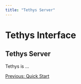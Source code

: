 ```yaml
---
title: "Tethys Server"
---
```

Tethys Interface
================

Tethys Server
-------------

Tethys is ...

  
  

[Previous: Quick Start](tethys_quickstart.html)